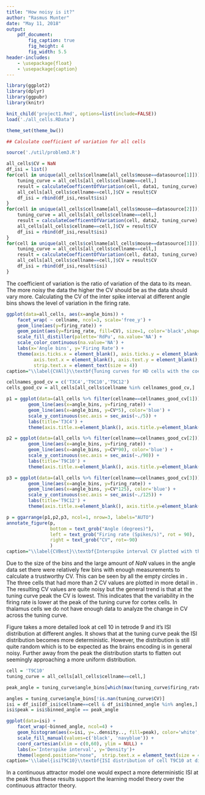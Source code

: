 ```yaml
---
title: "How noisy is it?"
author: "Rasmus Munter"
date: "May 11, 2018"
output:
    pdf_document:
        fig_caption: true
        fig_height: 4
        fig_width: 5.5
header-includes:
    - \usepackage{float}
    - \usepackage{caption}
---
```

\captionsetup{width=5.5in}

```r

library(ggplot2)
library(dplyr)
library(ggpubr)
library(knitr)

knit_child('project1.Rmd', options=list(include=FALSE))
load('./all_cells.RData')

theme_set(theme_bw())
```

```r
## Calculate coefficient of variation for all cells

source('./util/problem3.R')

all_cells$CV = NaN
df_isi = list()
for(cell in unique(all_cells$cellname[all_cells$mouse==datasource[1]])){
    tuning_curve = all_cells[all_cells$cellname==cell,]
    result = calculateCoefficentOfVariation(cell, data1, tuning_curve)
    all_cells[all_cells$cellname==cell,]$CV = result$CV
    df_isi = rbind(df_isi,result$isi)
}
for(cell in unique(all_cells$cellname[all_cells$mouse==datasource[2]])){
    tuning_curve = all_cells[all_cells$cellname==cell,]
    result = calculateCoefficentOfVariation(cell, data2, tuning_curve)
    all_cells[all_cells$cellname==cell,]$CV = result$CV
    df_isi = rbind(df_isi,result$isi)
}
for(cell in unique(all_cells$cellname[all_cells$mouse==datasource[3]])){
    tuning_curve = all_cells[all_cells$cellname==cell,]
    result = calculateCoefficentOfVariation(cell, data3, tuning_curve)
    all_cells[all_cells$cellname==cell,]$CV = result$CV
    df_isi = rbind(df_isi,result$isi)
}
```

The coefficient of variation is the ratio of variation of the data to its mean. The more noisy the data the higher the CV should be as the data should vary more. Calculating the CV of the inter spike interval at different angle bins shows the level of variation in the firing rate.

```r
ggplot(data=all_cells, aes(x=angle_bins)) + 
    facet_wrap( ~ cellname, ncol=3, scale='free_y') +
    geom_line(aes(y=firing_rate)) +
    geom_point(aes(y=firing_rate, fill=CV), size=1, color='black',shape=21) +
    scale_fill_distiller(palette='RdPu', na.value='NA') +
    scale_color_continuous(na.value='NA') +
    labs(x='Angle bins', y='Firing Rate') +
    theme(axis.ticks.x = element_blank(), axis.ticks.y = element_blank(),
          axis.text.x = element_blank(), axis.text.y = element_blank(),
          strip.text.x = element_text(size = 4))
caption="\\label{CVAll}\\textbf{Tuning curves for HD cells with the coefficient of variation:}  The line of best fit indicates that the gaussian curve is a better fit."
```
```r
cellnames_good_cv = c('T3C4','T9C10','T9C12')
cells_good_cv = all_cells[all_cells$cellname %in% cellnames_good_cv,]

p1 = ggplot(data=(all_cells %>% filter(cellname==cellnames_good_cv[1]))) +
        geom_line(aes(x=angle_bins, y=firing_rate)) +
        geom_line(aes(x=angle_bins, y=CV*5), color='blue') +
        scale_y_continuous(sec.axis = sec_axis(~./5)) + 
        labs(title='T3C4') + 
        theme(axis.title.x=element_blank(), axis.title.y=element_blank())

p2 = ggplot(data=(all_cells %>% filter(cellname==cellnames_good_cv[2]))) +
        geom_line(aes(x=angle_bins, y=firing_rate)) +
        geom_line(aes(x=angle_bins, y=CV*90), color='blue') +
        scale_y_continuous(sec.axis = sec_axis(~./90)) + 
        labs(title='T9C10') + 
        theme(axis.title.x=element_blank(), axis.title.y=element_blank())

p3 = ggplot(data=(all_cells %>% filter(cellname==cellnames_good_cv[3]))) +
        geom_line(aes(x=angle_bins, y=firing_rate)) +
        geom_line(aes(x=angle_bins, y=CV*125), color='blue') +
        scale_y_continuous(sec.axis = sec_axis(~./125)) + 
        labs(title='T9C12') + 
        theme(axis.title.x=element_blank(), axis.title.y=element_blank())

p = ggarrange(p1,p2,p3, ncol=1, nrow=3, labels="AUTO")
annotate_figure(p,
                bottom = text_grob("Angle (degrees)"),
                left = text_grob("Firing rate (Spikes/s)", rot = 90),
                right = text_grob("CV", rot=-90)
                )
caption="\\label{CVBest}\\textbf{Interspike interval CV plotted with the corresponding tuning curve.} A: Cell from the thalamus. The CV is less than 1 indicating a not completely random process. However there are too few datapoints to draw any further conclusions. B: Cell from the cortex. A clear trend of a lower CV at the peak of the tuning curve. C: Cell from the cortex. More noisy than B, but still some trend indicating a lower CV at the peak of the tuning curve."
```

Due to the size of the bins and the large amount of $NaN$ values in the angle data set there were relatively few bins with enough measurements to calculate a trustworthy CV. This can be seen by all the empty circles in \ref{CVAll}. The three cells that had more than 2 CV values are plotted in more detail in \ref{CVBest}. The resulting CV values are quite noisy but the general trend is that at the tuning curve peak the CV is lowest. This indicates that the variability in the firing rate is lower at the peak of the tuning curve for cortex cells. In thalamus cells we do not have enough data to analyze the change in CV across the tuning curve.

Figure \ref{isiT9C10} takes a more detailed look at cell 10 in tetrode 9 and it's ISI distribution at different angles. It shows that at the tuning curve peak the ISI distribution becomes more deterministic. However, the distribution is still quite random which is to be expected as the brains encoding is in general noisy. Further away from the peak the distribution starts to flatten out seemingly approaching a more uniform distribution.

```r
cell = 'T9C10'
tuning_curve = all_cells[all_cells$cellname==cell,]

peak_angle = tuning_curve$angle_bins[which(max(tuning_curve$firing_rate)==tuning_curve$firing_rate)]

angles = tuning_curve$angle_bins[!is.nan(tuning_curve$CV)]
isi = df_isi[df_isi$cellname==cell & df_isi$binned_angle %in% angles,]
isi$peak = isi$binned_angle == peak_angle

ggplot(data=isi) + 
    facet_wrap(~binned_angle, ncol=4) + 
    geom_histogram(aes(x=isi, y=..density.., fill=peak), color='white', size=0.2, binwidth=2) + 
    scale_fill_manual(values=c('black', 'navyblue')) +
    coord_cartesian(xlim = c(0,60), ylim = NULL) + 
    labs(x='Interspike interval', y='Density')+
    theme(legend.position="none",  strip.text.x = element_text(size = 4))
caption='\\label{isiT9C10}\\textbf{ISI distribution of cell T9C10 at different angles:} The cell shows a clear decrease in variabilitity in ISI around the peak. The peak angle is shown by the blue histogram.'
```

In a continuous attractor model one would expect a more deterministic ISI at the peak thus these results support the learning model theory over the continuous attractor theory.